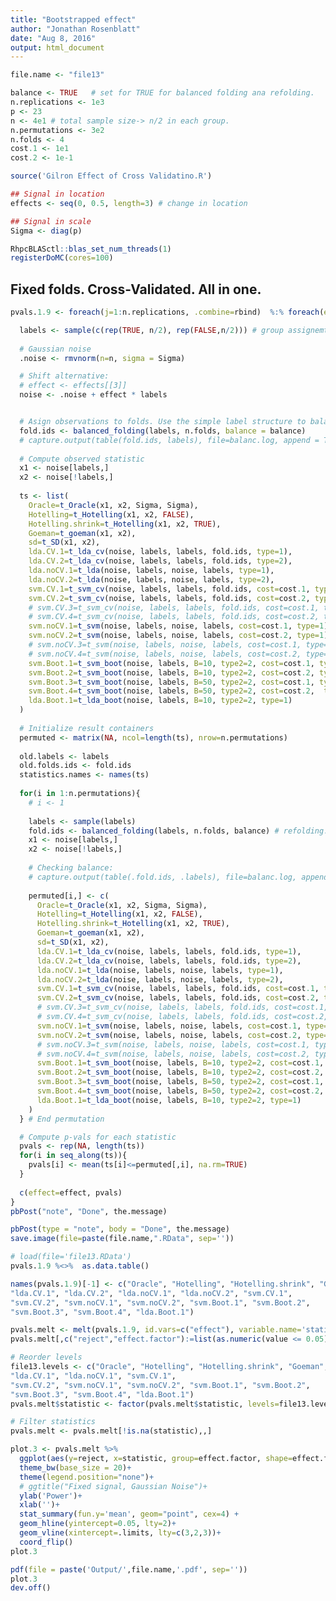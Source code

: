 ```yaml
---
title: "Bootstrapped effect"
author: "Jonathan Rosenblatt"
date: "Aug 8, 2016"
output: html_document
---
```



```r
file.name <- "file13"

balance <- TRUE   # set for TRUE for balanced folding ana refolding.
n.replications <- 1e3
p <- 23
n <- 4e1 # total sample size-> n/2 in each group.
n.permutations <- 3e2
n.folds <- 4
cost.1 <- 1e1
cost.2 <- 1e-1

source('Gilron Effect of Cross Validatino.R')

## Signal in location
effects <- seq(0, 0.5, length=3) # change in location

## Signal in scale
Sigma <- diag(p)
```


```r
RhpcBLASctl::blas_set_num_threads(1)
registerDoMC(cores=100)
```


## Fixed folds. Cross-Validated. All in one.
```r
pvals.1.9 <- foreach(j=1:n.replications, .combine=rbind)  %:% foreach(effect=effects, .combine=rbind)  %dopar% {

  labels <- sample(c(rep(TRUE, n/2), rep(FALSE,n/2))) # group assignemt labels
  
  # Gaussian noise
  .noise <- rmvnorm(n=n, sigma = Sigma)

  # Shift alternative:
  # effect <- effects[[3]]
  noise <- .noise + effect * labels


  # Asign observations to folds. Use the simple label structure to balance folds.
  fold.ids <- balanced_folding(labels, n.folds, balance = balance)
  # capture.output(table(fold.ids, labels), file=balanc.log, append = TRUE)
  
  # Compute observed statistic
  x1 <- noise[labels,]
  x2 <- noise[!labels,]
  
  ts <- list(
    Oracle=t_Oracle(x1, x2, Sigma, Sigma),
    Hotelling=t_Hotelling(x1, x2, FALSE),
    Hotelling.shrink=t_Hotelling(x1, x2, TRUE),
    Goeman=t_goeman(x1, x2),
    sd=t_SD(x1, x2),
    lda.CV.1=t_lda_cv(noise, labels, labels, fold.ids, type=1),
    lda.CV.2=t_lda_cv(noise, labels, labels, fold.ids, type=2),
    lda.noCV.1=t_lda(noise, labels, noise, labels, type=1),
    lda.noCV.2=t_lda(noise, labels, noise, labels, type=2),
    svm.CV.1=t_svm_cv(noise, labels, labels, fold.ids, cost=cost.1, type=1),
    svm.CV.2=t_svm_cv(noise, labels, labels, fold.ids, cost=cost.2, type=1),
    # svm.CV.3=t_svm_cv(noise, labels, labels, fold.ids, cost=cost.1, type=2),
    # svm.CV.4=t_svm_cv(noise, labels, labels, fold.ids, cost=cost.2, type=2),
    svm.noCV.1=t_svm(noise, labels, noise, labels, cost=cost.1, type=1),
    svm.noCV.2=t_svm(noise, labels, noise, labels, cost=cost.2, type=1),
    # svm.noCV.3=t_svm(noise, labels, noise, labels, cost=cost.1, type=2),
    # svm.noCV.4=t_svm(noise, labels, noise, labels, cost=cost.2, type=2),
    svm.Boot.1=t_svm_boot(noise, labels, B=10, type2=2, cost=cost.1, type=1),
    svm.Boot.2=t_svm_boot(noise, labels, B=10, type2=2, cost=cost.2, type=1),
    svm.Boot.3=t_svm_boot(noise, labels, B=50, type2=2, cost=cost.1, type=1),
    svm.Boot.4=t_svm_boot(noise, labels, B=50, type2=2, cost=cost.2,  type=1),
    lda.Boot.1=t_lda_boot(noise, labels, B=10, type2=2, type=1)
  )
  
  # Initialize result containers
  permuted <- matrix(NA, ncol=length(ts), nrow=n.permutations)
  
  old.labels <- labels
  old.folds.ids <- fold.ids
  statistics.names <- names(ts)
  
  for(i in 1:n.permutations){
    # i <- 1
    
    labels <- sample(labels) 
    fold.ids <- balanced_folding(labels, n.folds, balance) # refolding.
    x1 <- noise[labels,]
    x2 <- noise[!labels,]
    
    # Checking balance:
    # capture.output(table(.fold.ids, .labels), file=balanc.log, append = TRUE)
    
    permuted[i,] <- c(
      Oracle=t_Oracle(x1, x2, Sigma, Sigma),
      Hotelling=t_Hotelling(x1, x2, FALSE),
      Hotelling.shrink=t_Hotelling(x1, x2, TRUE),
      Goeman=t_goeman(x1, x2),
      sd=t_SD(x1, x2),
      lda.CV.1=t_lda_cv(noise, labels, labels, fold.ids, type=1),
      lda.CV.2=t_lda_cv(noise, labels, labels, fold.ids, type=2),
      lda.noCV.1=t_lda(noise, labels, noise, labels, type=1),
      lda.noCV.2=t_lda(noise, labels, noise, labels, type=2),
      svm.CV.1=t_svm_cv(noise, labels, labels, fold.ids, cost=cost.1, type=1),
      svm.CV.2=t_svm_cv(noise, labels, labels, fold.ids, cost=cost.2, type=1),
      # svm.CV.3=t_svm_cv(noise, labels, labels, fold.ids, cost=cost.1, type=2),
      # svm.CV.4=t_svm_cv(noise, labels, labels, fold.ids, cost=cost.2, type=2),
      svm.noCV.1=t_svm(noise, labels, noise, labels, cost=cost.1, type=1),
      svm.noCV.2=t_svm(noise, labels, noise, labels, cost=cost.2, type=1),
      # svm.noCV.3=t_svm(noise, labels, noise, labels, cost=cost.1, type=2),
      # svm.noCV.4=t_svm(noise, labels, noise, labels, cost=cost.2, type=2),
      svm.Boot.1=t_svm_boot(noise, labels, B=10, type2=2, cost=cost.1, type=1),
      svm.Boot.2=t_svm_boot(noise, labels, B=10, type2=2, cost=cost.2, type=1),
      svm.Boot.3=t_svm_boot(noise, labels, B=50, type2=2, cost=cost.1, type=1),
      svm.Boot.4=t_svm_boot(noise, labels, B=50, type2=2, cost=cost.2,  type=1),
      lda.Boot.1=t_lda_boot(noise, labels, B=10, type2=2, type=1)
    )
  } # End permutation

  # Compute p-vals for each statistic
  pvals <- rep(NA, length(ts))
  for(i in seq_along(ts)){
    pvals[i] <- mean(ts[i]<=permuted[,i], na.rm=TRUE)
  }
  
  c(effect=effect, pvals) 
}
pbPost("note", "Done", the.message)

pbPost(type = "note", body = "Done", the.message)
save.image(file=paste(file.name,".RData", sep=''))
```


```r
# load(file='file13.RData') 
pvals.1.9 %<>%  as.data.table()

names(pvals.1.9)[-1] <- c("Oracle", "Hotelling", "Hotelling.shrink", "Goeman", "sd", 
"lda.CV.1", "lda.CV.2", "lda.noCV.1", "lda.noCV.2", "svm.CV.1", 
"svm.CV.2", "svm.noCV.1", "svm.noCV.2", "svm.Boot.1", "svm.Boot.2", 
"svm.Boot.3", "svm.Boot.4", "lda.Boot.1")

pvals.melt <- melt(pvals.1.9, id.vars=c("effect"), variable.name='statistic') 
pvals.melt[,c("reject","effect.factor"):=list(as.numeric(value <= 0.05), as.factor(effect)),] 

# Reorder levels
file13.levels <- c("Oracle", "Hotelling", "Hotelling.shrink", "Goeman", "sd", 
"lda.CV.1", "lda.noCV.1", "svm.CV.1", 
"svm.CV.2", "svm.noCV.1", "svm.noCV.2", "svm.Boot.1", "svm.Boot.2", 
"svm.Boot.3", "svm.Boot.4", "lda.Boot.1")
pvals.melt$statistic <- factor(pvals.melt$statistic, levels=file13.levels)

# Filter statistics
pvals.melt <- pvals.melt[!is.na(statistic),,]
```


```r
plot.3 <- pvals.melt %>% 
  ggplot(aes(y=reject, x=statistic, group=effect.factor, shape=effect.factor, color=effect.factor)) +
  theme_bw(base_size = 20)+
  theme(legend.position="none")+
  # ggtitle("Fixed signal, Gaussian Noise")+
  ylab('Power')+
  xlab('')+
  stat_summary(fun.y='mean', geom="point", cex=4) +
  geom_hline(yintercept=0.05, lty=2)+
  geom_vline(xintercept=.limits, lty=c(3,2,3))+
  coord_flip()
plot.3

pdf(file = paste('Output/',file.name,'.pdf', sep=''))
plot.3
dev.off()
```


